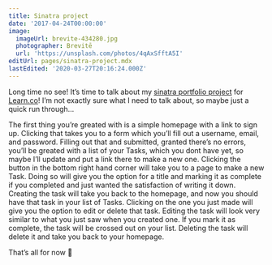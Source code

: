 ```yaml
---
title: Sinatra project
date: '2017-04-24T00:00:00'
image:
  imageUrl: brevite-434280.jpg
  photographer: Brevitē
  url: 'https://unsplash.com/photos/4qAxSfftA5I'
editUrl: pages/sinatra-project.mdx
lastEdited: '2020-03-27T20:16:24.000Z'
---
```


Long time no see! It’s time to talk about my
[sinatra portfolio project](https://github.com/mcansh/sinatra-project 'mcansh/sinatra-project')
for [Learn.co](https://learn.co)! I’m not exactly sure what I need to talk
about, so maybe just a quick run through...

The first thing you’re greated with is a simple homepage with a link to sign up.
Clicking that takes you to a form which you’ll fill out a username, email, and
password. Filling out that and submitted, granted there’s no errors, you’ll be
greated with a list of your Tasks, which you dont have yet, so maybe I’ll update
and put a link there to make a new one. Clicking the button in the bottom right
hand corner will take you to a page to make a new Task. Doing so will give you
the option for a title and marking it as complete if you completed and just
wanted the satisfaction of writing it down. Creating the task will take you back
to the homepage, and now you should have that task in your list of Tasks.
Clicking on the one you just made will give you the option to edit or delete
that task. Editing the task will look very similar to what you just saw when you
created one. If you mark it as complete, the task will be crossed out on your
list. Deleting the task will delete it and take you back to your homepage.

That’s all for now 👋
